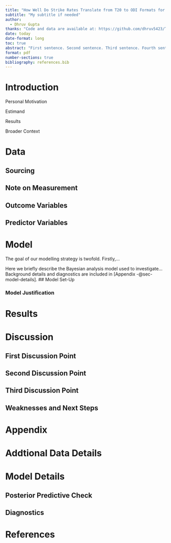 ```yaml
---
title: "How Well Do Strike Rates Translate from T20 to ODI Formats for Top 100 vs. Non-Top 100 players?"
subtitle: "My subtitle if needed"
author: 
  - Dhruv Gupta
thanks: "Code and data are available at: https://github.com/dhruv5423/Top-100-Batters-T20-to-ODI-Strike-Rate-Mapping"
date: today
date-format: long
toc: true
abstract: "First sentence. Second sentence. Third sentence. Fourth sentence."
format: pdf
number-sections: true
bibliography: references.bib
---
```


# Introduction



Personal Motivation

Estimand

Results

Broader Context


# Data 

## Sourcing

## Note on Measurement

## Outcome Variables

## Predictor Variables

# Model

The goal of our modelling strategy is twofold. Firstly,...

Here we briefly describe the Bayesian analysis model used to investigate... Background details and diagnostics are included in [Appendix -@sec-model-details].
## Model Set-Up

### Model Justification

# Results

# Discussion

## First Discussion Point

## Second Discussion Point 

## Third Discussion Point

## Weaknesses and Next Steps

\newpage

# Appendix

# Addtional Data Details

# Model Details

## Posterior Predictive Check

## Diagnostics

\newpage

# References


